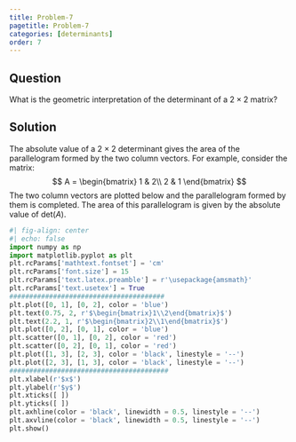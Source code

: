```yaml
---
title: Problem-7
pagetitle: Problem-7
categories: [determinants]
order: 7
---
```


## Question

What is the geometric interpretation of the determinant of a $2 \times 2$ matrix?

## Solution

The absolute value of a $\displaystyle 2\times 2$ determinant gives the area of the parallelogram formed by the two column vectors. For example, consider the matrix:
$$
A = \begin{bmatrix}
1 & 2\\
2 & 1
\end{bmatrix}
$$
The two column vectors are plotted below and the parallelogram formed by them is completed. The area of this parallelogram is given by the absolute value of $\text{det}(A)$.

```python
#| fig-align: center
#| echo: false
import numpy as np
import matplotlib.pyplot as plt
plt.rcParams['mathtext.fontset'] = 'cm'
plt.rcParams['font.size'] = 15
plt.rcParams['text.latex.preamble'] = r'\usepackage{amsmath}'
plt.rcParams['text.usetex'] = True
#######################################
plt.plot([0, 1], [0, 2], color = 'blue')
plt.text(0.75, 2, r'$\begin{bmatrix}1\\2\end{bmatrix}$')
plt.text(2.2, 1, r'$\begin{bmatrix}2\\1\end{bmatrix}$')
plt.plot([0, 2], [0, 1], color = 'blue')
plt.scatter([0, 1], [0, 2], color = 'red')
plt.scatter([0, 2], [0, 1], color = 'red')
plt.plot([1, 3], [2, 3], color = 'black', linestyle = '--')
plt.plot([2, 3], [1, 3], color = 'black', linestyle = '--')
########################################
plt.xlabel(r'$x$')
plt.ylabel(r'$y$')
plt.xticks([ ])
plt.yticks([ ])
plt.axhline(color = 'black', linewidth = 0.5, linestyle = '--')
plt.axvline(color = 'black', linewidth = 0.5, linestyle = '--')
plt.show()
```


